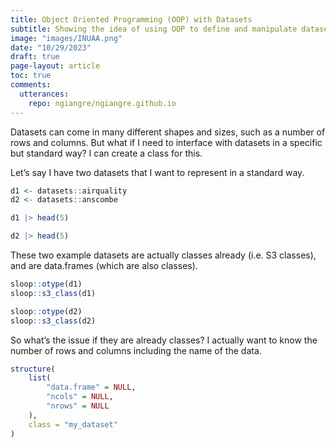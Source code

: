 ```yaml
---
title: Object Oriented Programming (OOP) with Datasets
subtitle: Showing the idea of using OOP to define and manipulate datasets in as standard way
image: "images/INUAA.png"
date: "10/29/2023"
draft: true
page-layout: article
toc: true
comments:
  utterances:
    repo: ngiangre/ngiangre.github.io
---
```


Datasets can come in many different shapes and sizes, such as a number of rows and columns. But what if I need to interface with datasets in a specific but standard way? I can create a class for this.

Let's say I have two datasets that I want to represent in a standard way. 

```r
d1 <- datasets::airquality
d2 <- datasets::anscombe
```

```r
d1 |> head(5)
```

```r
d2 |> head(5)
```

These two example datasets are actually classes already (i.e. S3 classes), and are data.frames (which are also classes).

```r
sloop::otype(d1)
sloop::s3_class(d1)
```

```r
sloop::otype(d2)
sloop::s3_class(d2)
```

So what's the issue if they are already classes? I actually want to know the number of rows and columns including the name of the data. 

```r
structure(
    list(
        "data.frame" = NULL,
        "ncols" = NULL,
        "nrows" = NULL
    ),
    class = "my_dataset"
)
```
